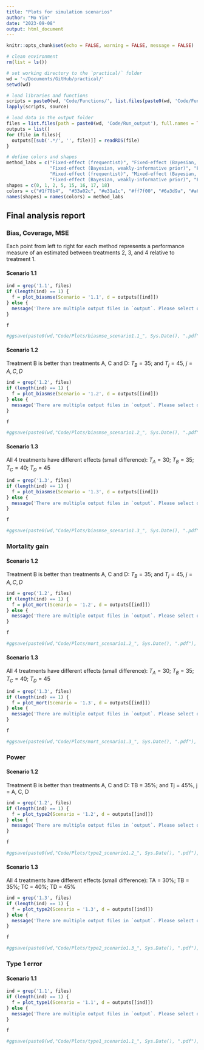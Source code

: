 ```yaml
---
title: "Plots for simulation scenarios"
author: "Mo Yin"
date: "2023-09-08"
output: html_document
---
```


```r
knitr::opts_chunk$set(echo = FALSE, warning = FALSE, message = FALSE)

# clean environment 
rm(list = ls())

# set working directory to the `practical/` folder 
wd = '~/Documents/GitHub/practical/'
setwd(wd)

# load libraries and functions
scripts = paste0(wd, 'Code/Functions/', list.files(paste0(wd, 'Code/Functions/')))
lapply(scripts, source)

# load data in the output folder 
files = list.files(path = paste0(wd, 'Code/Run_output'), full.names = TRUE, pattern = "10_2023-09-08*.rds")
outputs = list()
for (file in files){
  outputs[[sub('.*/', '', file)]] = readRDS(file)
}

# define colors and shapes 
method_labs = c("Fixed-effect (frequentist)", "Fixed-effect (Bayesian, non-informative prior)",
                "Fixed-effect (Bayesian, weakly-informative prior)", "Fixed-effect (Bayesian, strongly-informative prior)", 
                "Mixed-effect (frequentist)", "Mixed-effect (Bayesian, non-informative prior)", 
                "Fixed-effect (Bayesian, weakly-informative prior)", "Fixed-effect (Bayesian, strongly-informative prior)")
shapes = c(0, 1, 2, 5, 15, 16, 17, 18)
colors = c("#1f78b4",  "#33a02c", "#e31a1c", "#ff7f00", "#6a3d9a", "#a6cee3", "#b2df8a", "#fb9a99")
names(shapes) = names(colors) = method_labs
```

## Final analysis report {.tabset .tabset-fade .tabset-pills}

### Bias, Coverage, MSE

Each point from left to right for each method represents a performance measure of an estimated \ncontrast between treatments 2, 3, and 4 relative to treatment 1.

#### Scenario 1.1

```r

ind = grep('1.1', files)
if (length(ind) == 1) {
  f = plot_biasmse(Scenario = '1.1', d = outputs[[ind]])
} else {
  message('There are multiple output files in `output`. Please select one.')
}

f

#ggsave(paste0(wd,"Code/Plots/biasmse_scenario1.1_", Sys.Date(), ".pdf"), f, width = 8, height = 7)

```


#### Scenario 1.2
Treatment B is better than treatments A, C and D: 
$T_B = 35%$; and 
$T_j = 45%$, $j = A, C, D$

```r

ind = grep('1.2', files)
if (length(ind) == 1) {
  f = plot_biasmse(Scenario = '1.2', d = outputs[[ind]])
} else {
  message('There are multiple output files in `output`. Please select one.')
}

f

#ggsave(paste0(wd,"Code/Plots/biasmse_scenario1.2_", Sys.Date(), ".pdf"), f, width = 8, height = 7)

```

#### Scenario 1.3
All 4 treatments have different effects (small difference):
$T_A = 30%$; $T_B = 35%$; $T_C = 40%$; $T_D = 45%$

```r

ind = grep('1.3', files)
if (length(ind) == 1) {
  f = plot_biasmse(Scenario = '1.3', d = outputs[[ind]])
} else {
  message('There are multiple output files in `output`. Please select one.')
}

f

#ggsave(paste0(wd,"Code/Plots/biasmse_scenario1.3_", Sys.Date(), ".pdf"), f, width = 8, height = 7)

```


### Mortality gain

#### Scenario 1.2
Treatment B is better than treatments A, C and D: 
$T_B = 35%$; and 
$T_j = 45%$, $j = A, C, D$

```r

ind = grep('1.2', files)
if (length(ind) == 1) {
  f = plot_mort(Scenario = '1.2', d = outputs[[ind]])
} else {
  message('There are multiple output files in `output`. Please select one.')
}

f

#ggsave(paste0(wd,"Code/Plots/mort_scenario1.2_", Sys.Date(), ".pdf"), f, width = 8, height = 7)

```

#### Scenario 1.3
All 4 treatments have different effects (small difference):
$T_A = 30%$; $T_B = 35%$; $T_C = 40%$; $T_D = 45%$

```r

ind = grep('1.3', files)
if (length(ind) == 1) {
  f = plot_mort(Scenario = '1.3', d = outputs[[ind]])
} else {
  message('There are multiple output files in `output`. Please select one.')
}

f

#ggsave(paste0(wd,"Code/Plots/mort_scenario1.3_", Sys.Date(), ".pdf"), f, width = 8, height = 7)

```


### Power

#### Scenario 1.2
Treatment B is better than treatments A, C and D: 
TB = 35%; and 
Tj = 45%, j = A, C, D

```r

ind = grep('1.2', files)
if (length(ind) == 1) {
  f = plot_type2(Scenario = '1.2', d = outputs[[ind]])
} else {
  message('There are multiple output files in `output`. Please select one.')
}

f

#ggsave(paste0(wd,"Code/Plots/type2_scenario1.2_", Sys.Date(), ".pdf"), f, width = 8, height = 7)

```

#### Scenario 1.3
All 4 treatments have different effects (small difference):
TA = 30%; TB = 35%; TC = 40%; TD = 45%

```r

ind = grep('1.3', files)
if (length(ind) == 1) {
  f = plot_type2(Scenario = '1.3', d = outputs[[ind]])
} else {
  message('There are multiple output files in `output`. Please select one.')
}

f

#ggsave(paste0(wd,"Code/Plots/type2_scenario1.3_", Sys.Date(), ".pdf"), f, width = 8, height = 7)

```

### Type 1 error

#### Scenario 1.1

```r

ind = grep('1.1', files)
if (length(ind) == 1) {
  f = plot_type1(Scenario = '1.1', d = outputs[[ind]])
} else {
  message('There are multiple output files in `output`. Please select one.')
}

f

#ggsave(paste0(wd,"Code/Plots/type1_scenario1.1_", Sys.Date(), ".pdf"), f, width = 8, height = 7)

```